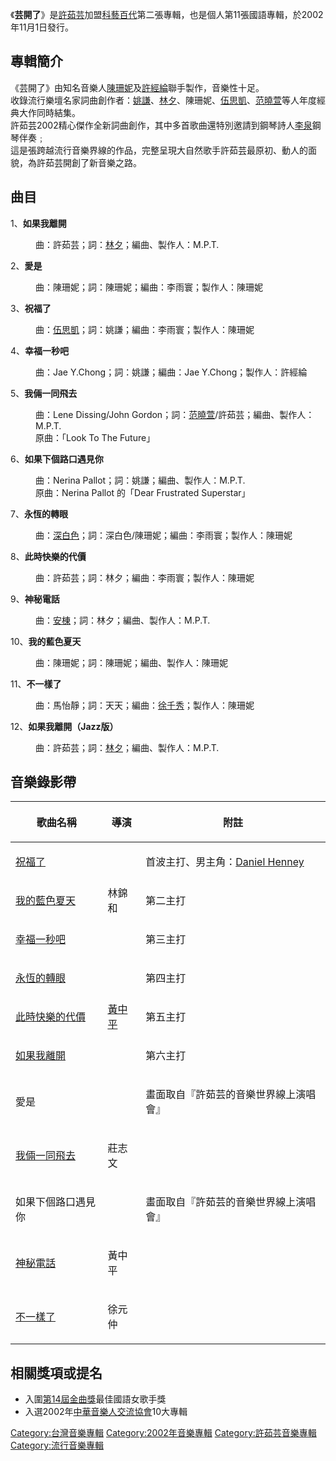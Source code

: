 {{Album infobox | <!-- See Wikipedia:WikiProject_Albums -->
|  Name        = 芸開了
|  Type        = [[專輯|專輯]]
|  Artist      = [[許茹芸|許茹芸]]
|  Cover       = Valen Hsu - 芸開了.jpg
|  Released    = 2002年11月1日
|  Recorded    =
|  Genre       = [[流行音樂|流行音樂]]
|  Length      =
|  Label       = [[科藝百代|科藝百代]]
|  Producer    = 陳珊妮/M.P.T.
|  Reviews     =
|  Last album  = [[只說給你聽|只說給你聽]]<br />(2001年)
|  This album  = '''芸開了''' <br />(2002年)
|  Next album  = [[許茹芸的愛情電影主題曲－雲且留住|許茹芸的愛情電影主題曲 － 雲且留住]]<br />(2003年)
}}

《'''芸開了'''》是[[許茹芸|許茹芸]]加盟[[科藝百代|科藝百代]]第二張專輯，也是個人第11張國語專輯，於2002年11月1日發行。

==專輯簡介==

{{quote|霧散了　芸開了<br>
許茹芸播雲見日　開創新音樂之路}}


《芸開了》由知名音樂人[[陳珊妮|陳珊妮]]及[[許經綸|許經綸]]聯手製作，音樂性十足。<br>
收錄流行樂壇名家詞曲創作者：[[姚謙|姚謙]]、[[林夕|林夕]]、陳珊妮、[[伍思凱|伍思凱]]、[[范曉萱|范曉萱]]等人年度經典大作同時結集。<br>
許茹芸2002精心傑作全新詞曲創作，其中多首歌曲還特別邀請到鋼琴詩人[[李泉|李泉]]鋼琴伴奏﹔<br>
這是張跨越流行音樂界線的作品，完整呈現大自然歌手許茹芸最原初、動人的面貌，為許茹芸開創了新音樂之路。

==曲目==
1、'''如果我離開'''
:曲：許茹芸；詞：[[林夕|林夕]]；編曲、製作人：M.P.T.
2、'''愛是'''
:曲：陳珊妮；詞：陳珊妮；編曲：李雨寰；製作人：陳珊妮
3、'''祝福了'''
:曲：[[伍思凱|伍思凱]]；詞：姚謙；編曲：李雨寰；製作人：陳珊妮
4、'''幸福一秒吧'''
:曲：Jae Y.Chong；詞：姚謙；編曲：Jae Y.Chong；製作人：許經綸
5、'''我倆一同飛去'''
:曲：Lene Dissing/John Gordon；詞：[[范曉萱|范曉萱]]/許茹芸；編曲、製作人：M.P.T.
:原曲：「Look To The Future」
6、'''如果下個路口遇見你'''
:曲：Nerina Pallot；詞：姚謙；編曲、製作人：M.P.T.
:原曲：Nerina Pallot 的「Dear Frustrated Superstar」
7、'''永恆的轉眼'''
:曲：[[深白色|深白色]]；詞：深白色/陳珊妮；編曲：李雨寰；製作人：陳珊妮
8、'''此時快樂的代價'''
:曲：許茹芸；詞：林夕；編曲：李雨寰；製作人：陳珊妮
9、'''神秘電話'''
:曲：[[安棟|安棟]]；詞：林夕；編曲、製作人：M.P.T.
10、'''我的藍色夏天'''
:曲：陳珊妮；詞：陳珊妮；編曲、製作人：陳珊妮
11、'''不一樣了'''
:曲：馬怡靜；詞：天天；編曲：[[徐千秀|徐千秀]]；製作人：陳珊妮
12、'''如果我離開（Jazz版）'''
:曲：許茹芸；詞：[[林夕|林夕]]；編曲、製作人：M.P.T.

== 音樂錄影帶 ==
{| class="wikitable"
!歌曲名稱
!導演
!附註
|-
|[https://www.youtube.com/watch?v=PZTrfcdIlIY 祝福了] {{Wayback|url=https://www.youtube.com/watch?v=PZTrfcdIlIY |date=20211230042625 }}
| rowspan="3" |林錦和
|首波主打、男主角：[[丹尼爾·海尼|Daniel Henney]]
|-
|[https://www.youtube.com/watch?v=kJOXq1Xb8SM 我的藍色夏天] {{Wayback|url=https://www.youtube.com/watch?v=kJOXq1Xb8SM |date=20210507092222 }}
|第二主打
|-
|[https://www.youtube.com/watch?v=krhnSjICxCs 幸福一秒吧] {{Wayback|url=https://www.youtube.com/watch?v=krhnSjICxCs |date=20180609004115 }}
|第三主打
|-
|[https://www.youtube.com/watch?v=ltjWldnGoXI 永恆的轉眼] {{Wayback|url=https://www.youtube.com/watch?v=ltjWldnGoXI |date=20180614043327 }}
| rowspan="3" |[[黃中平|黃中平]]
|第四主打
|-
|[https://www.youtube.com/watch?v=NQ1WHqhRMGQ 此時快樂的代價] {{Wayback|url=https://www.youtube.com/watch?v=NQ1WHqhRMGQ |date=20180614043230 }}
|第五主打
|-
|[https://www.youtube.com/watch?v=tYGKfyWnP4c 如果我離開] {{Wayback|url=https://www.youtube.com/watch?v=tYGKfyWnP4c |date=20210430163329 }}
|第六主打
|-
|愛是
|
|畫面取自『許茹芸的音樂世界線上演唱會』
|-
|[https://www.youtube.com/watch?v=LEpVn8YYJzA 我倆一同飛去]
|莊志文
|
|-
|如果下個路口遇見你
|
|畫面取自『許茹芸的音樂世界線上演唱會』
|-
|[https://www.youtube.com/watch?v=b0QcQ37Qlpg 神秘電話] {{Wayback|url=https://www.youtube.com/watch?v=b0QcQ37Qlpg |date=20210501044135 }}
|黃中平
|
|-
|[https://www.youtube.com/watch?v=JSqCzGEHbnA 不一樣了]
|徐元仲
|
|}

==相關獎項或提名==
*入圍[[第14屆金曲獎|第14屆金曲獎]]最佳國語女歌手獎
*入選2002年[[中華音樂人交流協會|中華音樂人交流協會]]10大專輯


{{許茹芸}}

[[Category:台灣音樂專輯|Category:台灣音樂專輯]]
[[Category:2002年音樂專輯|Category:2002年音樂專輯]]
[[Category:許茹芸音樂專輯|Category:許茹芸音樂專輯]]
[[Category:流行音樂專輯|Category:流行音樂專輯]]